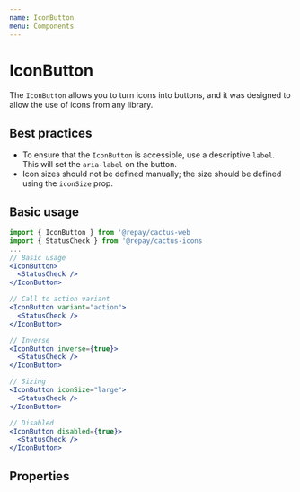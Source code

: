 ```yaml
---
name: IconButton
menu: Components
---
```



# IconButton

The `IconButton` allows you to turn icons into buttons, and it was designed to allow the use of icons from any library.

## Best practices

- To ensure that the `IconButton` is accessible, use a descriptive `label`. This will set the `aria-label` on the button.
- Icon sizes should not be defined manually; the size should be defined using the `iconSize` prop.

## Basic usage

```jsx
import { IconButton } from '@repay/cactus-web
import { StatusCheck } from '@repay/cactus-icons
...
// Basic usage
<IconButton>
  <StatusCheck />
</IconButton>

// Call to action variant
<IconButton variant="action">
  <StatusCheck />
</IconButton>

// Inverse
<IconButton inverse={true}>
  <StatusCheck />
</IconButton>

// Sizing
<IconButton iconSize="large">
  <StatusCheck />
</IconButton>

// Disabled
<IconButton disabled={true}>
  <StatusCheck />
</IconButton>
```

## Properties

<PropsTable of={IconButton} />
